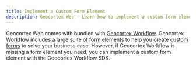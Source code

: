 ```yaml
---
title: Implement a Custom Form Element
description: Geocortex Web - Learn how to implement a custom form element
---
```



Geocortex Web comes with bundled with [Geocortex Workflow](https://www.geocortex.com/products/geocortex-workflow/). Geocortex Workflow includes a [large suite of form elements](https://docs.geocortex.com/workflow/latest/help/Default.htm#wf5/help/form-elements/auto-complete.htm%3FTocPath%3DForms%7CForm%2520Element%2520Reference%7C_____0) to help you [create custom forms](usecases-display-custom-form.mdx) to solve your business case. However, if Geocortex Workflow is missing a form element you need, you can implement a custom form element with the Geocortex Workflow SDK.

<UseCaseContainer>
    <UseCaseCard
        title="Geocortex Workflow SDK"
        description="Learn more about the Geocortex Workflow SDK"
        link="../workflow/overview"
    />
    <UseCaseCard
        title="Implement a Custom Form Element"
        description="Learn how to build a custom workflow form element in the Geocortex Workflow SDK"
        link="../workflow/usecases-web-implement-custom-form-elements"
    />
</UseCaseContainer>
